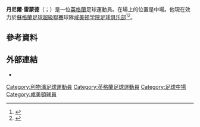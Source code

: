 '''丹尼爾·雷蒙德'''（{{lang-en|Daniel Redmond}}；{{bd|1991年|3月2日}}）是一位[[英格蘭|英格蘭]]足球運動員。在場上的位置是中場。他現在效力於[[蘇格蘭足球超級聯賽|蘇格蘭足球超級聯賽]]球隊[[咸美顿学院足球俱乐部|咸美顿学院足球俱乐部]]<ref>{{cite web|url=http://spfl.co.uk/news/article/accies-snap-up-redmond/|title=Accies snap up Redmond|publisher=Scottish Professional Football League|date=11 June 2014|accessdate=2015-06-05|archive-date=2018-01-04|archive-url=https://web.archive.org/web/20180104192450/https://spfl.co.uk/news/article/accies-snap-up-redmond/|dead-url=no}}</ref><ref>{{cite web|title=Hamilton 2 Arbroath 1: Danny Redmond relishing his return to Accies as his side get 'job done' against Arbroath|url=http://www.dailyrecord.co.uk/sport/football/football-match-reports/hamilton-2-arbroath-1-danny-3966348|publisher=Hamilton Advertiser|last=Haggerty|first=Anthony|date=3 August 2014|accessdate=16 August 2014|archive-date=2018-03-14|archive-url=https://web.archive.org/web/20180314104347/https://www.dailyrecord.co.uk/sport/football/football-match-reports/hamilton-2-arbroath-1-danny-3966348|dead-url=no}}</ref>。

==參考資料==
{{Reflist}}

==外部連結==
*{{soccerbase|58161}}

{{DEFAULTSORT:Redmond, Daniel}}
[[Category:利物浦足球運動員|Category:利物浦足球運動員]]
[[Category:英格蘭足球運動員|Category:英格蘭足球運動員]]
[[Category:足球中場|Category:足球中場]]
[[Category:咸美頓球員|Category:咸美頓球員]]